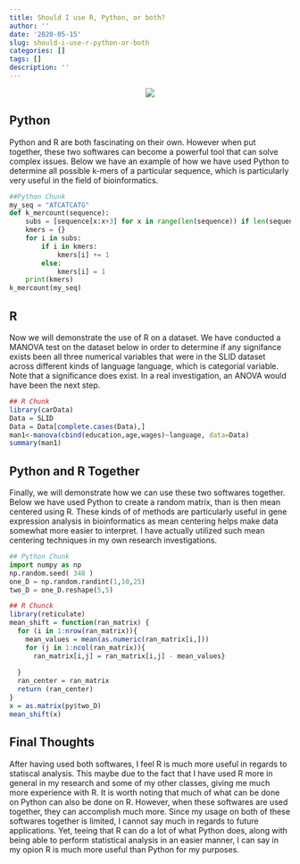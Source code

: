 ```yaml
---
title: Should I use R, Python, or both?
author: ''
date: '2020-05-15'
slug: should-i-use-r-python-or-both
categories: []
tags: []
description: ''
---
```


<center>
![](/blog/2020-05-15-should-i-use-r-python-or-both_files/rpython.png)
</center>

## Python
Python and R are both fascinating on their own. However when put together, these two softwares can become a powerful tool that can solve complex issues.  Below we have an example of how we have used Python to determine all possible k-mers of a particular sequence, which is particularly very useful in the field of bioinformatics.
```python
##Python Chunk
my_seq = "ATCATCATG"
def k_mercount(sequence):
    subs = [sequence[x:x+3] for x in range(len(sequence)) if len(sequence[x:x+3]) > 2]
    kmers = {}
    for i in subs:
        if i in kmers:
            kmers[i] += 1
        else:
            kmers[i] = 1
    print(kmers)
k_mercount(my_seq)
```
## R
Now we will demonstrate the use of R on a dataset. We have conducted a MANOVA test on the dataset below in order to determine if any signifance exists been all three numerical variables that were in the SLID dataset across different kinds of language language, which is categorial variable. Note that a significance does exist. In a real investigation, an ANOVA would have been the next step.
```R
## R Chunk
library(carData)
Data = SLID
Data = Data[complete.cases(Data),]
man1<-manova(cbind(education,age,wages)~language, data=Data)
summary(man1)

```

## Python and R Together
Finally, we will demonstrate how we can use these two softwares together. Below we have used Python to create a random matrix, than is then mean centered using R. These kinds of of methods are particularly useful in gene expression analysis in bioinformatics as mean centering helps make data somewhat more easier to interpret. I have actually utilized such mean centering techniques in my own research investigations.

```python
## Python Chunk
import numpy as np
np.random.seed( 348 )
one_D = np.random.randint(1,10,25)
two_D = one_D.reshape(5,5)
```

```R
## R Chunck
library(reticulate)
mean_shift = function(ran_matrix) {
  for (i in 1:nrow(ran_matrix)){
    mean_values = mean(as.numeric(ran_matrix[i,]))
    for (j in 1:ncol(ran_matrix)){
      ran_matrix[i,j] = ran_matrix[i,j] - mean_values}
    
  }
  ran_center = ran_matrix
  return (ran_center)
}
x = as.matrix(py$two_D)
mean_shift(x)
```

## Final Thoughts
After having used both softwares, I feel R is much more useful in regards to statiscal analysis. This maybe due to the fact that I have used R more in general in my research and some of my other classes, giving me much more experience with R. It is worth noting that much of what can be done on Python can also be done on R. However, when these softwares are used together, they can accomplish much more. Since my usage on both of these softwares together is limited, I cannot say much in regards to future applications. Yet, teeing that R can do a lot of what Python does, along with being able to perform statistical analysis in an easier manner, I can say in my opion R is much more useful than Python for my purposes. 